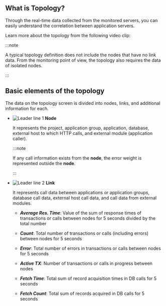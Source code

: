 ## What is Topology?

Through the real-time data collected from the monitored servers, you can easily understand the correlation between application servers.

Learn more about the topology from the following video clip:

<Youtube ko="10sYNSZNZEk" en="10sYNSZNZEk" ja="10sYNSZNZEk" />

:::note

A typical topology definition does not include the nodes that have no link data. From the monitoring point of view, the topology also requires the data of isolated nodes.

:::

## Basic elements of the topology

The data on the topology screen is divided into nodes, links, and additional information for each.

<ImgLang img="topology-element.png" desc="Topology node error information" />

- ![Leader line 1](/img/number-01.png) **Node** 

  It represents the project, application group, application, database, external host to which HTTP calls, and external module (application caller).

  :::note

  If any call information exists from the **node**, the error weight is represented outside the **node**.

  :::

- ![Leader line 2](/img/number-02.png) **Link**

  It represents call data between applications or application groups, database call data, external host call data, and call data from external modules.

  - **_Average Res. Time_**: Value of the sum of response times of transactions or calls between nodes for 5 seconds divided by the total number

  - **_Count_**: Total number of transactions or calls (including errors) between nodes for 5 seconds

  - **_Error_**: Total number of errors in transactions or calls between nodes for 5 seconds

  - **_Active TX_**: Number of transactions or calls in progress between nodes

  - **_Fetch Time_**: Total sum of record acquisition times in DB calls for 5 seconds

  - **_Fetch Count_**: Total sum of records acquired in DB calls for 5 seconds
